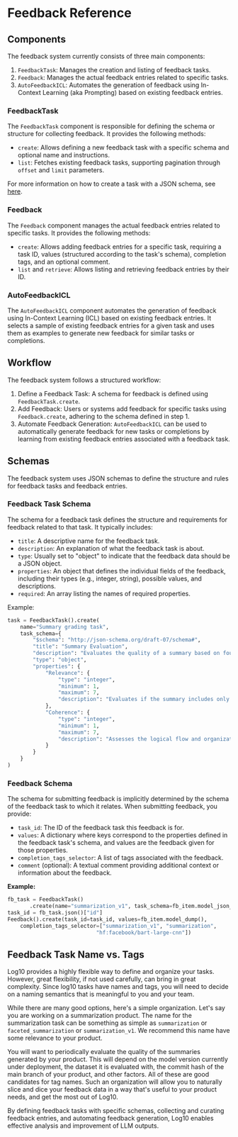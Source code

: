 # Feedback Reference

## Components

The feedback system currently consists of three main components:

1. `FeedbackTask`: Manages the creation and listing of feedback tasks.
2. `Feedback`: Manages the actual feedback entries related to specific tasks.
3. `AutoFeedbackICL`: Automates the generation of feedback using In-Context Learning (aka Prompting) based on existing feedback entries.

### FeedbackTask

The `FeedbackTask` component is responsible for defining the schema or structure for collecting feedback. It provides the following methods:

- `create`: Allows defining a new feedback task with a specific schema and optional name and instructions.
- `list`: Fetches existing feedback tasks, supporting pagination through `offset` and `limit` parameters.

For more information on how to create a task with a JSON schema, see [here](/feedback/feedback_tasks).

### Feedback

The `Feedback` component manages the actual feedback entries related to specific tasks. It provides the following methods:

- `create`: Allows adding feedback entries for a specific task, requiring a task ID, values (structured according to the task's schema), completion tags, and an optional comment.
- `list` and `retrieve`: Allows listing and retrieving feedback entries by their ID.

### AutoFeedbackICL

The `AutoFeedbackICL` component automates the generation of feedback using In-Context Learning (ICL) based on existing feedback entries. It selects a sample of existing feedback entries for a given task and uses them as examples to generate new feedback for similar tasks or completions.

## Workflow

The feedback system follows a structured workflow:

1. Define a Feedback Task: A schema for feedback is defined using `FeedbackTask.create`.
2. Add Feedback: Users or systems add feedback for specific tasks using `Feedback.create`, adhering to the schema defined in step 1.
3. Automate Feedback Generation: `AutoFeedbackICL` can be used to automatically generate feedback for new tasks or completions by learning from existing feedback entries associated with a feedback task.

## Schemas

The feedback system uses JSON schemas to define the structure and rules for feedback tasks and feedback entries.

### Feedback Task Schema

The schema for a feedback task defines the structure and requirements for feedback related to that task. It typically includes:

- `title`: A descriptive name for the feedback task.
- `description`: An explanation of what the feedback task is about.
- `type`: Usually set to "object" to indicate that the feedback data should be a JSON object.
- `properties`: An object that defines the individual fields of the feedback, including their types (e.g., integer, string), possible values, and descriptions.
- `required`: An array listing the names of required properties.

Example:

```python
task = FeedbackTask().create(
    name="Summary grading task",
    task_schema={
        "$schema": "http://json-schema.org/draft-07/schema#",
        "title": "Summary Evaluation",
        "description": "Evaluates the quality of a summary based on four key aspects: Relevance, Coherence, Consistency, and Fluency.",
        "type": "object",
        "properties": {
            "Relevance": {
                "type": "integer",
                "minimum": 1,
                "maximum": 7,
                "description": "Evaluates if the summary includes only important information and excludes redundancies. A score of 1 indicates low relevance, with many redundancies or missing important information, while a score of 7 indicates high relevance, with all information being important and no redundancies.",
            },
            "Coherence": {
                "type": "integer",
                "minimum": 1,
                "maximum": 7,
                "description": "Assesses the logical flow and organization of the summary. A score of 1 indicates poor coherence with a disjointed or illogical flow, while a score of 7 indicates excellent coherence with a logical, well-organized flow.",
            }
        }
    }
)
```

### Feedback Schema

The schema for submitting feedback is implicitly determined by the schema of the feedback task to which it relates. When submitting feedback, you provide:

- `task_id`: The ID of the feedback task this feedback is for.
- `values`: A dictionary where keys correspond to the properties defined in the feedback task's schema, and values are the feedback given for those properties.
- `completion_tags_selector`: A list of tags associated with the feedback.
- `comment` (optional): A textual comment providing additional context or information about the feedback.

**Example:**

```python
fb_task = FeedbackTask()
       .create(name="summarization_v1", task_schema=fb_item.model_json_schema())
task_id = fb_task.json()["id"]
Feedback().create(task_id=task_id, values=fb_item.model_dump(), 
    completion_tags_selector=["summarization_v1", "summarization",
                            "hf:facebook/bart-large-cnn"])
```

## Feedback Task Name vs. Tags

Log10 provides a highly flexible way to define and organize your tasks. However, great flexibility, if not used carefully, can bring in great complexity.
Since log10 tasks have names and tags, you will need to decide on a naming semantics that is meaningful to you and your team.

While there are many good options, here's a simple organization. Let's say you are working on a summarization product. The name for the summarization task can be something as simple as `summarization` or `faceted_summarization` or `summarization_v1`. We recommend this name have some relevance to your product. 

You will want to periodically evaluate the quality of the summaries generated by your product. This will depend on the model version currently under deployment, the dataset it is evaluated with, the commit hash of the main branch of your product, and other factors. All of these are good candidates for tag names. Such an organization will allow you to naturally slice and dice your feedback data in a way that's useful to your product needs, and get the most out of Log10. 

By defining feedback tasks with specific schemas, collecting and curating feedback entries, and automating feedback generation, Log10 enables effective analysis and improvement of LLM outputs.
